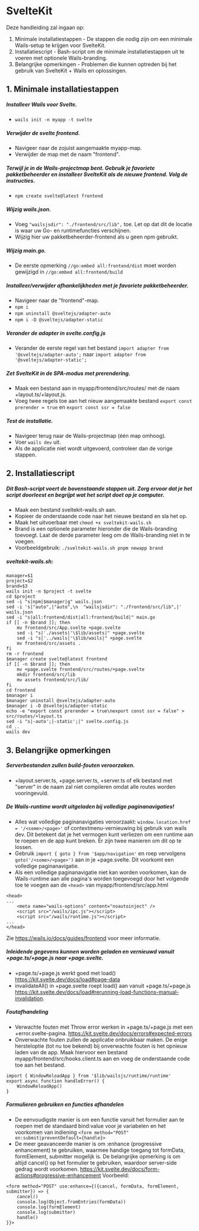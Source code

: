 # SvelteKit

Deze handleiding zal ingaan op:
1. Minimale installatiestappen - De stappen die nodig zijn om een minimale Wails-setup te krijgen voor SvelteKit.
2. Installatiescript - Bash-script om de minimale installatiestappen uit te voeren met optionele Wails-branding.
3. Belangrijke opmerkingen - Problemen die kunnen optreden bij het gebruik van SvelteKit + Wails en oplossingen.

## 1. Minimale installatiestappen

##### Installeer Wails voor Svelte.
- `wails init -n myapp -t svelte`

##### Verwijder de svelte frontend.
- Navigeer naar de zojuist aangemaakte myapp-map.
- Verwijder de map met de naam "frontend".

##### Terwijl je in de Wails-projectmap bent. Gebruik je favoriete pakketbeheerder en installeer SvelteKit als de nieuwe frontend. Volg de instructies.
- `npm create svelte@latest frontend`

##### Wijzig wails.json.
- Voeg `"wailsjsdir": "./frontend/src/lib",` toe. Let op dat dit de locatie is waar uw Go- en runtimefuncties verschijnen.
- Wijzig hier uw pakketbeheerder-frontend als u geen npm gebruikt.

##### Wijzig main.go.
- De eerste opmerking `//go:embed all:frontend/dist` moet worden gewijzigd in `//go:embed all:frontend/build`

##### Installeer/verwijder afhankelijkheden met je favoriete pakketbeheerder.
- Navigeer naar de "frontend"-map.
- `npm i`
- `npm uninstall @sveltejs/adapter-auto`
- `npm i -D @sveltejs/adapter-static`

##### Verander de adapter in svelte.config.js
- Verander de eerste regel van het bestand `import adapter from '@sveltejs/adapter-auto';` naar `import adapter from '@sveltejs/adapter-static';`

##### Zet SvelteKit in de SPA-modus met prerendering.
- Maak een bestand aan in myapp/frontend/src/routes/ met de naam +layout.ts/+layout.js.
- Voeg twee regels toe aan het nieuw aangemaakte bestand `export const prerender = true` en `export const ssr = false`

##### Test de installatie.
- Navigeer terug naar de Wails-projectmap (één map omhoog).
- Voer `wails dev` uit.
- Als de applicatie niet wordt uitgevoerd, controleer dan de vorige stappen.

## 2. Installatiescript

##### Dit Bash-script voert de bovenstaande stappen uit. Zorg ervoor dat je het script doorleest en begrijpt wat het script doet op je computer.

- Maak een bestand sveltekit-wails.sh aan.
- Kopieer de onderstaande code naar het nieuwe bestand en sla het op.
- Maak het uitvoerbaar met `chmod +x sveltekit-wails.sh`
- Brand is een optionele parameter hieronder die de Wails-branding toevoegt. Laat de derde parameter leeg om de Wails-branding niet in te voegen.
- Voorbeeldgebruik: `./sveltekit-wails.sh pnpm newapp brand`

##### sveltekit-wails.sh:
```
manager=$1
project=$2
brand=$3
wails init -n $project -t svelte
cd $project
sed -i "s|npm|$manager|g" wails.json
sed -i 's|"auto",|"auto",\n  "wailsjsdir": "./frontend/src/lib",|' wails.json
sed -i "s|all:frontend/dist|all:frontend/build|" main.go
if [[ -n $brand ]]; then
	mv frontend/src/App.svelte +page.svelte
	sed -i "s|'./assets|'\$lib/assets|" +page.svelte
	sed -i "s|'../wails|'\$lib/wails|" +page.svelte
	mv frontend/src/assets .
fi
rm -r frontend
$manager create svelte@latest frontend
if [[ -n $brand ]]; then
	mv +page.svelte frontend/src/routes/+page.svelte
	mkdir frontend/src/lib
	mv assets frontend/src/lib/
fi
cd frontend
$manager i
$manager uninstall @sveltejs/adapter-auto
$manager i -D @sveltejs/adapter-static
echo -e "export const prerender = true\nexport const ssr = false" > src/routes/+layout.ts
sed -i "s|-auto';|-static';|" svelte.config.js
cd ..
wails dev
```

## 3. Belangrijke opmerkingen

##### Serverbestanden zullen build-fouten veroorzaken.
- +layout.server.ts, +page.server.ts, +server.ts of elk bestand met "server" in de naam zal niet compileren omdat alle routes worden vooringevuld.

##### De Wails-runtime wordt uitgeladen bij volledige paginanavigaties!
- Alles wat volledige paginanavigaties veroorzaakt: `window.location.href = '/<some>/<page>'` of contextmenu-vernieuwing bij gebruik van wails dev. Dit betekent dat je het vermogen kunt verliezen om een runtime aan te roepen en de app kunt breken. Er zijn twee manieren om dit op te lossen.
- Gebruik `import { goto } from '$app/navigation'` en roep vervolgens `goto('/<some>/<page>')` aan in je +page.svelte. Dit voorkomt een volledige paginanavigatie.
- Als een volledige paginanavigatie niet kan worden voorkomen, kan de Wails-runtime aan alle pagina's worden toegevoegd door het volgende toe te voegen aan de `<head>` van myapp/frontend/src/app.html
```
<head>
...
	<meta name="wails-options" content="noautoinject" />
	<script src="/wails/ipc.js"></script>
	<script src="/wails/runtime.js"></script>
...
</head>
```
Zie https://wails.io/docs/guides/frontend voor meer informatie.

##### Inleidende gegevens kunnen worden geladen en vernieuwd vanuit +page.ts/+page.js naar +page.svelte.
- +page.ts/+page.js werkt goed met load() https://kit.svelte.dev/docs/load#page-data
- invalidateAll() in +page.svelte roept load() aan vanuit +page.ts/+page.js https://kit.svelte.dev/docs/load#rerunning-load-functions-manual-invalidation.

##### Foutafhandeling
- Verwachte fouten met Throw error werken in +page.ts/+page.js met een +error.svelte-pagina. https://kit.svelte.dev/docs/errors#expected-errors
- Onverwachte fouten zullen de applicatie onbruikbaar maken. De enige hersteloptie (tot nu toe bekend) bij onverwachte fouten is het opnieuw laden van de app. Maak hiervoor een bestand myapp/frontend/src/hooks.client.ts aan en voeg de onderstaande code toe aan het bestand.
```
import { WindowReloadApp } from '$lib/wailsjs/runtime/runtime' 
export async function handleError() {
	WindowReloadApp()
}
```

##### Formulieren gebruiken en functies afhandelen
- De eenvoudigste manier is om een functie vanuit het formulier aan te roepen met de standaard bind:value voor je variabelen en het voorkomen van indiening `<form method="POST" on:submit|preventDefault={handle}>`
- De meer geavanceerde manier is om :enhance (progressive enhancement) te gebruiken, waarmee handige toegang tot formData, formElement, submitter mogelijk is. De belangrijke opmerking is om altijd cancel() op het formulier te gebruiken, waardoor server-side gedrag wordt voorkomen.  https://kit.svelte.dev/docs/form-actions#progressive-enhancement  Voorbeeld:
```
<form method="POST" use:enhance={({cancel, formData, formElement, submitter}) => {
	cancel()
	console.log(Object.fromEntries(formData))
	console.log(formElement)
	console.log(submitter)
	handle()
}}>
```